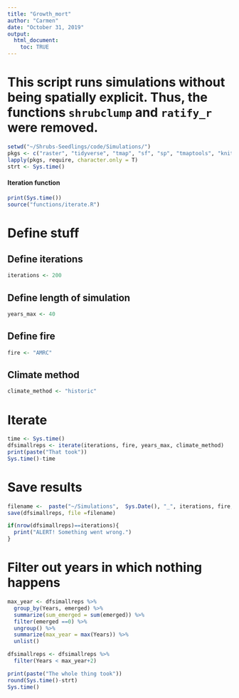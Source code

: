 ```yaml
---
title: "Growth_mort"
author: "Carmen"
date: "October 31, 2019"
output: 
  html_document:
    toc: TRUE
---
```


# This script runs simulations without being spatially explicit. Thus, the functions `shrubclump` and `ratify_r` were removed.

```r
setwd("~/Shrubs-Seedlings/code/Simulations/")
pkgs <- c("raster", "tidyverse", "tmap", "sf", "sp", "tmaptools", "knitr", "mgcv", "gridExtra", "doParallel", "doRNG")
lapply(pkgs, require, character.only = T)
strt <- Sys.time()
```

#### Iteration function
```r
print(Sys.time())
source("functions/iterate.R")
```

# Define stuff

## Define iterations
```r
iterations <- 200
```

## Define length of simulation
```r
years_max <- 40
```

## Define fire
```r
fire <- "AMRC"
```

## Climate method
```r
climate_method <- "historic"
```

# Iterate 
```r
time <- Sys.time()
dfsimallreps <- iterate(iterations, fire, years_max, climate_method)
print(paste("That took"))
Sys.time()-time
```

# Save results
```r
filename <-  paste("~/Simulations",  Sys.Date(), "_", iterations, fire,".Rdata", sep = "")
save(dfsimallreps, file =filename)
```

```r
if(nrow(dfsimallreps)==iterations){
  print("ALERT! Something went wrong.")
}
```

# Filter out years in which nothing happens
```r
max_year <- dfsimallreps %>% 
  group_by(Years, emerged) %>% 
  summarize(sum_emerged = sum(emerged)) %>% 
  filter(emerged ==0) %>% 
  ungroup() %>% 
  summarize(max_year = max(Years)) %>% 
  unlist()
```

```r
dfsimallreps <- dfsimallreps %>% 
  filter(Years < max_year+2)
```


```r
print(paste("The whole thing took"))
round(Sys.time()-strt)
Sys.time()
```



